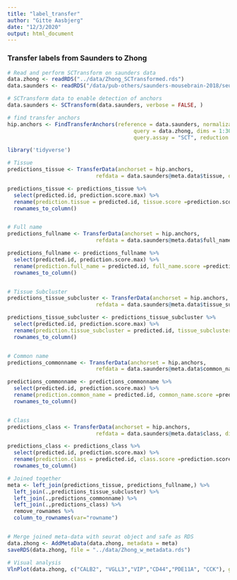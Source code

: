 ```yaml
---
title: "label_transfer"
author: "Gitte Aasbjerg"
date: "12/3/2020"
output: html_document
---
```



### Transfer labels from Saunders to Zhong
```r
# Read and perform SCTransform on saunders data
data.zhong <- readRDS("../data/Zhong_SCTransformed.rds")
data.saunders <- readRDS("/data/pub-others/saunders-mousebrain-2018/seurat_obj/saunders_hippocampus.annotated2018.seurat_obj.RDS.gz")

# SCTransform data to enable detection of anchors
data.saunders <- SCTransform(data.saunders, verbose = FALSE, )

# find transfer anchors
hip.anchors <- FindTransferAnchors(reference = data.saunders, normalization.method = "SCT",
                                        query = data.zhong, dims = 1:30, reference.assay = "SCT",
                                        query.assay = "SCT", reduction = "cca")
```


```r
library('tidyverse')

# Tissue
predictions_tissue <- TransferData(anchorset = hip.anchors,
                            refdata = data.saunders@meta.data$tissue, dims = 1:30, weight.reduction = "cca")

predictions_tissue <- predictions_tissue %>% 
  select(predicted.id, prediction.score.max) %>% 
  rename(prediction.tissue = predicted.id, tissue.score =prediction.score.max) %>%
  rownames_to_column() 


# Full name
predictions_fullname <- TransferData(anchorset = hip.anchors,
                            refdata = data.saunders@meta.data$full_name, dims = 1:30, weight.reduction = "cca")

predictions_fullname <- predictions_fullname %>% 
  select(predicted.id, prediction.score.max) %>% 
  rename(prediction.full_name = predicted.id, full_name.score =prediction.score.max) %>%
  rownames_to_column() 


# Tissue Subcluster
predictions_tissue_subcluster <- TransferData(anchorset = hip.anchors,
                            refdata = data.saunders@meta.data$tissue_subcluster, dims = 1:30, weight.reduction = "cca")

predictions_tissue_subcluster <- predictions_tissue_subcluster %>% 
  select(predicted.id, prediction.score.max) %>% 
  rename(prediction.tissue_subcluster = predicted.id, tissue_subcluster.score =prediction.score.max) %>%
  rownames_to_column() 


# Common name
predictions_commonname <- TransferData(anchorset = hip.anchors,
                            refdata = data.saunders@meta.data$common_name, dims = 1:30, weight.reduction = "cca")

predictions_commonname <- predictions_commonname %>% 
  select(predicted.id, prediction.score.max) %>% 
  rename(prediction.common_name = predicted.id, common_name.score =prediction.score.max) %>%
  rownames_to_column() 


# Class
predictions_class <- TransferData(anchorset = hip.anchors,
                            refdata = data.saunders@meta.data$class, dims = 1:30, weight.reduction = "cca")

predictions_class <- predictions_class %>% 
  select(predicted.id, prediction.score.max) %>% 
  rename(prediction.class = predicted.id, class.score =prediction.score.max) %>%
  rownames_to_column() 
```


```r
# Joined together
meta <- left_join(predictions_tissue, predictions_fullname,) %>% 
  left_join(.,predictions_tissue_subcluster) %>%
  left_join(.,predictions_commonname) %>%
  left_join(.,predictions_class) %>%
  remove_rownames %>% 
  column_to_rownames(var="rowname")


# Merge joined meta-data with seurat object and safe as RDS
data.zhong <- AddMetaData(data.zhong, metadata = meta)
saveRDS(data.zhong, file = "../data/Zhong_w_metadata.rds")
```


```r
# Visual analysis
VlnPlot(data.zhong, c("CALB2", "VGLL3","VIP","CD44","PDE11A", "CCK"), group.by = "prediction.class", pt.size = 0.5)
```


